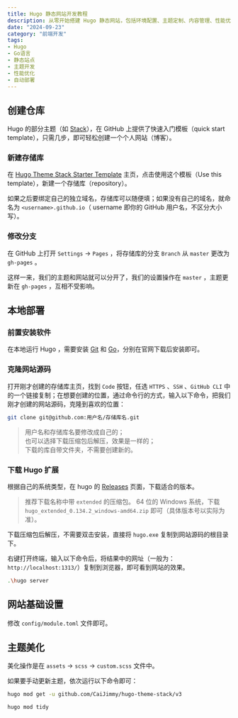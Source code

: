 ```yaml
---
title: Hugo 静态网站开发教程
description: 从零开始搭建 Hugo 静态网站，包括环境配置、主题定制、内容管理、性能优化和自动化部署等全方位实践指南
date: "2024-09-23"
category: "前端开发"
tags:
- Hugo
- Go语言
- 静态站点
- 主题开发
- 性能优化
- 自动部署
---
```


## 创建仓库

Hugo 的部分主题（如 [Stack](https://github.com/CaiJimmy/hugo-theme-stack)），在 GitHub 上提供了快速入门模板（quick start template），只需几步，即可轻松创建一个个人网站（博客）。

### 新建存储库

在 [Hugo Theme Stack Starter Template](https://github.com/CaiJimmy/hugo-theme-stack-starter) 主页，点击使用这个模板（Use this template），新建一个存储库（repository）。

如果之后要绑定自己的独立域名，存储库可以随便填；如果没有自己的域名，就命名为 `<username>.github.io`（ username 即你的 GitHub 用户名，不区分大小写）。

### 修改分支

在 GitHub 上打开 `Settings` -> `Pages` ，将存储库的分支 `Branch` 从 `master` 更改为 `gh-pages` 。

这样一来，我们的主题和网站就可以分开了，我们的设置操作在 `master` ，主题更新在 `gh-pages` ，互相不受影响。

## 本地部署

### 前置安装软件

在本地运行 Hugo ，需要安装 [Git](https://git-scm.com/book/en/v2/Getting-Started-Installing-Git) 和 [Go](https://go.dev/doc/install)，分别在官网下载后安装即可。

### 克隆网站源码

打开刚才创建的存储库主页，找到 `Code` 按钮，任选 `HTTPS` 、`SSH` 、`GitHub CLI` 中的一个链接复制；在想要创建的位置，通过命令行的方式，输入以下命令，把我们刚才创建的网站源码，克隆到喜欢的位置：

```bash
git clone git@github.com:用户名/存储库名.git
```

> 用户名和存储库名要修改成自己的；  
> 也可以选择下载压缩包后解压，效果是一样的；  
> 下载的库自带文件夹，不需要创建新的。

### 下载 Hugo 扩展

根据自己的系统类型，在 hugo 的 [Releases](https://github.com/gohugoio/hugo/releases) 页面，下载适合的版本。

> 推荐下载名称中带 `extended` 的压缩包。
> 64 位的 Windows 系统，下载 `hugo_extended_0.134.2_windows-amd64.zip` 即可（具体版本号以实际为准）。

下载压缩包后解压，不需要双击安装，直接将 `hugo.exe` 复制到网站源码的根目录下。

右键打开终端，输入以下命令后，将结果中的网址（一般为：`http://localhost:1313/`）复制到浏览器，即可看到网站的效果。

```bash
.\hugo server
```

## 网站基础设置

修改 `config/module.toml` 文件即可。

## 主题美化

美化操作是在 `assets` -> `scss` -> `custom.scss` 文件中。

如果要手动更新主题，依次运行以下命令即可：

```bash
hugo mod get -u github.com/CaiJimmy/hugo-theme-stack/v3
```

```bash
hugo mod tidy
```